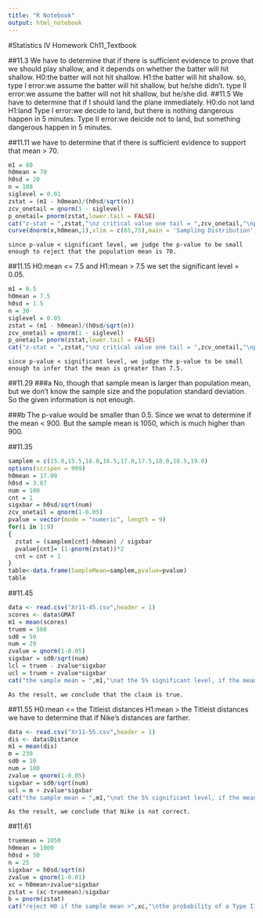 ```yaml
---
title: "R Notebook"
output: html_notebook
---
```


#Statistics IV Homework Ch11_Textbook

##11.3
    We have to determine that if there is sufficient evidence to prove that we should play shallow, and it depends on whether the batter will hit shallow.
    H0:the batter will not hit  shallow.
    H1:the batter will hit shallow.
    so, 
    type I error:we assume the batter will hit shallow, but he/she didn't.
    type II error:we assume the batter will not hit shallow, but he/she did.
##11.5
    We have to determine that if I should land the plane immediately.
    H0:do not land
    H1:land
    Type I error:we decide to land, but there is nothing dangerous happen in 5 minutes.
    Type II error:we deicide not to land, but something dangerous happen in 5 minutes.

##11.11
    we have to determine that if there is sufficient  evidence to support that mean > 70. 
```r
m1 = 80
h0mean = 70
h0sd = 20
n = 100
siglevel = 0.01
zstat = (m1 - h0mean)/(h0sd/sqrt(n))
zcv_onetail = qnorm(1 - siglevel)
p_onetail= pnorm(zstat,lower.tail = FALSE)
cat("z-stat = ",zstat,"\nz critical value one tail = ",zcv_onetail,"\np-value(one-tail) = ",p_onetail,"\n")
curve(dnorm(x,h0mean,1),xlim = c(65,75),main = 'Sampling Distribution',xlab = 'sample mean',ylab = " ")
```
    since p-value < significant level, we judge the p-value to be small enough to reject that the population mean is 70.

##11.15
    H0:mean <= 7.5
    and H1:mean > 7.5
    we set the significant level = 0.05.
```r
m1 = 8.5
h0mean = 7.5
h0sd = 1.5
n = 30
siglevel = 0.05
zstat = (m1 - h0mean)/(h0sd/sqrt(n))
zcv_onetail = qnorm(1 - siglevel)
p_onetail= pnorm(zstat,lower.tail = FALSE)
cat("z-stat = ",zstat,"\nz critical value one tail = ",zcv_onetail,"\np-value(one-tail) = ",p_onetail,"\nwhen the significant level is 0.05.")
```
    since p-value < significant level, we judge the p-value to be small enough to infer that the mean is greater than 7.5.
##11.29
###a
    No, though that sample mean is larger than population mean, but we don't know the sample size and the population standard deviation. So the given information is not enough.
  
###b
    The p-value would be smaller than 0.5. Since we wnat to determine if the mean < 900. But the sample mean is 1050, which is much higher than 900.

##11.35
```r
samplem = c(15.0,15.5,16.0,16.5,17.0,17.5,18.0,18.5,19.0)
options(scripen = 999)
h0mean = 17.09
h0sd = 3.87
num = 100
cnt = 1
sigxbar = h0sd/sqrt(num)
zcv_onetail = qnorm(1-0.05)
pvalue = vector(mode = "numeric", length = 9)
for(i in 1:9)
{
  zstat = (samplem[cnt]-h0mean) / sigxbar
  pvalue[cnt]= (1-pnorm(zstat))*2
  cnt = cnt + 1
}
table<-data.frame(SampleMean=samplem,pvalue=pvalue)
table
```
##11.45
```r
data <- read.csv("Xr11-45.csv",header = 1)
scores <- data$GMAT
m1 = mean(scores)
truem = 560
sd0 = 50
num = 20
zvalue = qnorm(1-0.05)
sigxbar = sd0/sqrt(num)
lcl = truem - zvalue*sigxbar
ucl = truem + zvalue*sigxbar
cat("the sample mean = ",m1,"\nat the 5% significant level, if the mean of the 20 samples is in the interval[",lcl,",",ucl,"], we conclude that the dean's claim is true.")
```
    As the result, we conclude that the claim is true.
##11.55
    H0:mean <= the Titleist distances
    H1:mean > the Titleist distances
    we have to determine that if Nike's distances are farther. 
```r
data <- read.csv("Xr11-55.csv",header = 1)
dis <- data$Distance
m1 = mean(dis)
m = 230
sd0 = 10
num = 100
zvalue = qnorm(1-0.05)
sigxbar = sd0/sqrt(num)
ucl = m + zvalue*sigxbar
cat("the sample mean = ",m1,"\nat the 5% significant level, if the mean of the 100 samples is higher than",ucl,", we conclude that Nike is correct.")
```
    As the result, we conclude that Nike is not correct.
##11.61
```r
truemean = 1050
h0mean = 1000
h0sd = 50
n = 25
sigxbar = h0sd/sqrt(n)
zvalue = qnorm(1-0.01)
xc = h0mean+zvalue*sigxbar
zstat = (xc-truemean)/sigxbar
b = pnorm(zstat)
cat("reject H0 if the sample mean >",xc,"\nthe probability of a Type II error is",b)
```
